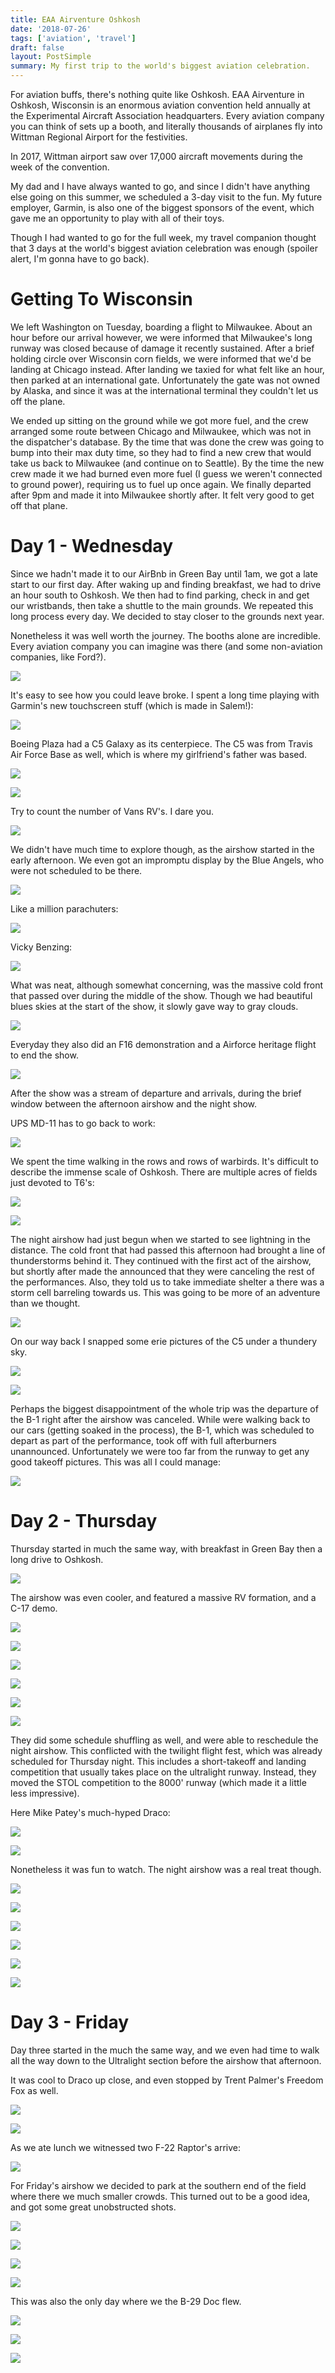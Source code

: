 ```yaml
---
title: EAA Airventure Oshkosh
date: '2018-07-26'
tags: ['aviation', 'travel']
draft: false
layout: PostSimple
summary: My first trip to the world's biggest aviation celebration.
---
```


For aviation buffs, there's nothing quite like Oshkosh. EAA Airventure in Oshkosh, Wisconsin is an enormous aviation convention held annually at the Experimental Aircraft Association headquarters. Every aviation company you can think of sets up a booth, and literally thousands of airplanes fly into Wittman Regional Airport for the festivities.

In 2017, Wittman airport saw over 17,000 aircraft movements during the week of the convention.

My dad and I have always wanted to go, and since I didn't have anything else going on this summer, we scheduled a 3-day visit to the fun. My future employer, Garmin, is also one of the biggest sponsors of the event, which gave me an opportunity to play with all of their toys.

Though I had wanted to go for the full week, my travel companion thought that 3 days at the world's biggest aviation celebration was enough (spoiler alert, I'm gonna have to go back).

# Getting To Wisconsin

We left Washington on Tuesday, boarding a flight to Milwaukee. About an hour before our arrival however, we were informed that Milwaukee's long runway was closed because of damage it recently sustained. After a brief holding circle over Wisconsin corn fields, we were informed that we'd be landing at Chicago instead. After landing we taxied for what felt like an hour, then parked at an international gate. Unfortunately the gate was not owned by Alaska, and since it was at the international terminal they couldn't let us off the plane.

We ended up sitting on the ground while we got more fuel, and the crew arranged some route between Chicago and Milwaukee, which was not in the dispatcher's database. By the time that was done the crew was going to bump into their max duty time, so they had to find a new crew that would take us back to Milwaukee (and continue on to Seattle). By the time the new crew made it we had burned even more fuel (I guess we weren't connected to ground power), requiring us to fuel up once again. We finally departed after 9pm and made it into Milwaukee shortly after. It felt very good to get off that plane.

# Day 1 - Wednesday

Since we hadn't made it to our AirBnb in Green Bay until 1am, we got a late start to our first day. After waking up and finding breakfast, we had to drive an hour south to Oshkosh. We then had to find parking, check in and get our wristbands, then take a shuttle to the main grounds. We repeated this long process every day. We decided to stay closer to the grounds next year.

Nonetheless it was well worth the journey. The booths alone are incredible. Every aviation company you can imagine was there (and some non-aviation companies, like Ford?).

![](840fbbc2eb6f4482af9b28c65dd580b9_large.webp)

It's easy to see how you could leave broke. I spent a long time playing with Garmin's new touchscreen stuff (which is made in Salem!):

![](c7e62ba2a98e45cda4fd23cff7afdd56_large.webp)

Boeing Plaza had a C5 Galaxy as its centerpiece. The C5 was from Travis Air Force Base as well, which is where my girlfriend's father was based.

![](f3333bfc001e47c3be18c0342ccb7e59_large.webp)

![](2fde1976fdce4b9295d48a18e173641c_large.webp)

Try to count the number of Vans RV's. I dare you.

![](5fa3bd1c9c9b4cb7b4f726c18c2ee4a3_large.webp)

We didn't have much time to explore though, as the airshow started in the early afternoon. We even got an impromptu display by the Blue Angels, who were not scheduled to be there.

![](5b0fd31cebae49f0b7490b5f93dc01de_large.webp)

Like a million parachuters:

![](43825e9342c549baa601e9326e4ed707_large.webp)

Vicky Benzing:

![](00e80fa5ffe44d409546f11317a296f3_large.webp)

What was neat, although somewhat concerning, was the massive cold front that passed over during the middle of the show. Though we had beautiful blues skies at the start of the show, it slowly gave way to gray clouds.

![](99af76f84a0d46cab6c43f26157c21eb_large.webp)

Everyday they also did an F16 demonstration and a Airforce heritage flight to end the show.

![](ae99f5fba72d4f9b90b08c8aca3d4733_large.webp)

After the show was a stream of departure and arrivals, during the brief window between the afternoon airshow and the night show.

UPS MD-11 has to go back to work:

![](eef6b422a7b540cf9b6f6a14cd285952_large.webp)

We spent the time walking in the rows and rows of warbirds. It's difficult to describe the immense scale of Oshkosh. There are multiple acres of fields just devoted to T6's:

![](2b483f3539634d1daf02fd45aa9d9ef9_large.webp)

![](82933c36a68047f0ba31f85ba5b23be0_large.webp)

The night airshow had just begun when we started to see lightning in the distance. The cold front that had passed this afternoon had brought a line of thunderstorms behind it. They continued with the first act of the airshow, but shortly after made the announced that they were canceling the rest of the performances. Also, they told us to take immediate shelter a there was a storm cell barreling towards us. This was going to be more of an adventure than we thought.

![](27217f4a8865453488f5479406450de7_large.webp)

On our way back I snapped some erie pictures of the C5 under a thundery sky.

![](a60390c0f9554b57b6a858ed5cb15fe8_large.webp)

![](809a225dae7d428ea941fdbc413a41fd_large.webp)

Perhaps the biggest disappointment of the whole trip was the departure of the B-1 right after the airshow was canceled. While were walking back to our cars (getting soaked in the process), the B-1, which was scheduled to depart as part of the performance, took off with full afterburners unannounced. Unfortunately we were too far from the runway to get any good takeoff pictures. This was all I could manage:

![](fb396e4dc0a0498da08ae5efbb82e36a_large.webp)

# Day 2 - Thursday

Thursday started in much the same way, with breakfast in Green Bay then a long drive to Oshkosh.

![](9511bd0057c74e08ab0feb1fc5ae9b08_large.webp)

The airshow was even cooler, and featured a massive RV formation, and a C-17 demo.

![](3cb26a3c0a474154b410714edd23d2c8_large.webp)

![](9511bd0057c74e08ab0feb1fc5ae9b08_large.webp)

![](63e1a1ad8bb445a2b55c8412acebb88c_large.webp)

![](6e3f672c3b5d4e6aac1dbd7906ffeae2_large.webp)

![](b31263feb3834355a6abfc341dc3d9b0_large.webp)

![](4c15b8b9fc644639814c5a3c4303b6b6_large.webp)

They did some schedule shuffling as well, and were able to reschedule the night airshow. This conflicted with the twilight flight fest, which was already scheduled for Thursday night. This includes a short-takeoff and landing competition that usually takes place on the ultralight runway. Instead, they moved the STOL competition to the 8000' runway (which made it a little less impressive).

Here Mike Patey's much-hyped Draco:

![](f6f996c1c9bf481cb8adcbf45153b802_large.webp)

![](90e87dbac82f4386ad1b8f2dacce77ae_large.webp)

Nonetheless it was fun to watch. The night airshow was a real treat though.

![](cd5f1c78c5034eedac763f0c1d656b32_large.webp)

![](c70957c8603c426780d89b59b00c9882_large.webp)

![](1cca8ba670954443b5d627f6a2b8ee02_large.webp)

![](1b9c8836d2f54681a4b1f2e7f874a4e9_large.webp)

![](431774d232ee446dbc1c90454654b047_large.webp)

![](baeab71cf3894435b803868eb10b1762_large.webp)

# Day 3 - Friday

Day three started in the much the same way, and we even had time to walk all the way down to the Ultralight section before the airshow that afternoon.

It was cool to Draco up close, and even stopped by Trent Palmer's Freedom Fox as well.

![](109ef7d4b75b4e58a6ffd1c91f65905f_large.webp)

![](019695176f104cf584192e40d440c440_large.webp)

As we ate lunch we witnessed two F-22 Raptor's arrive:

![](d244ccaa95cf4ab683f1da08578c86d7_large.webp)

For Friday's airshow we decided to park at the southern end of the field where there we much smaller crowds. This turned out to be a good idea, and got some great unobstructed shots.

![](e77155d39ff847b9a3ad615aa812d7db_large.webp)

![](2eb24a47b17242d89a5a28fb73acb235_large.webp)

![](3449510ab47f4d5d920ea2fc72de43b9_large.webp)

![](602595fa975846e29fc571d1ca7665b8_large.webp)

This was also the only day where we the B-29 Doc flew.

![](752c709f92eb4df0aa609b8bd2988863_large.webp)

![](307b39749403480a9d9cc7cca44bf38f_large.webp)

![](fefef597154943bb9897239d870e8c2d_large.webp)
